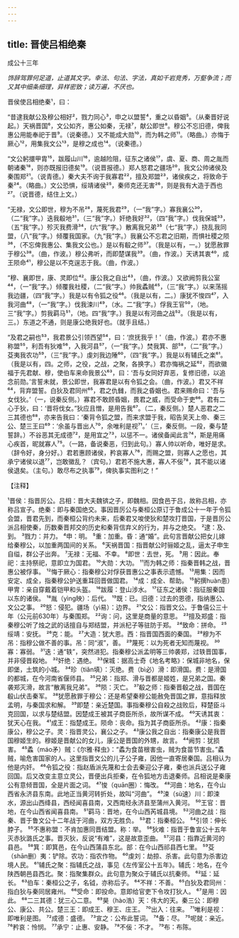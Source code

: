 ```yaml
---
---
---
```

title: 晋使吕相绝秦
---



成公十三年

*饰辞驾罪何足道，止道其文字。幸法、句法、字法，真如千岩竞秀，万壑争流；而又其中细条细理，异样密致；读万遍，不厌也。*

晋侯使吕相绝秦¹，曰：

“昔逮我献公及穆公相好²，戮力同心³，申之以盟誓⁴，重之以昏姻⁵。（从秦晋好说起。）天祸晋国⁶，文公如齐，惠公如秦，无禄⁷，献公即世⁸。穆公不忘旧德，俾我惠公用能奉祀于晋⁹。（说秦德。）又不能成大勋¹⁰，而为韩之师¹¹。（略曲。）亦悔于厥心¹²，用集我文公¹³，是穆之成也¹⁴。（说秦德。）

“文公躬擐甲胄¹⁵，跋履山川¹⁶，逾越险阻，征东之诸侯¹⁷，虞、夏、商、周之胤而朝诸秦¹⁸，则亦既报旧德矣¹⁹。（说晋报德。）郑人怒君之疆场²⁰，我文公帅诸侯及秦围郑²¹。（说青德。）秦大夫不询于我寡君²²，擅及郑盟²³，诸侯疾之，将致命于秦²⁴。（略曲。）文公恐惧，绥靖诸侯²⁵，秦师克还无害²⁶，则是我有大造于西也²⁷。（说晋德，结住上文。）

“无禄，文公即世，穆为不吊²⁸，蔑死我君²⁹，（一“我”字。）寡我襄公³⁰，（二“我”字。）迭我殽地³¹，（三“我”字。）奸绝我好³²，（四“我”字。）伐我保城³³，（五“我”字。）殄灭我费滑³⁴，(六“我”字。）散离我兄弟³⁵（七“我”字，）挠乱我同盟，（八“我”字。）倾覆我国家。（九“我”字。）我襄公不忘君之旧期，而惧社稷之陨³⁶，（不忘俾我惠公、集我文公也。）是以有殽之师³⁷。（我是以有，一。）犹愿赦罪于穆公³⁸。（曲，作波。）穆公弗听，而即楚谋我³⁹。（曲，作波。）天诱其衷⁴⁰，成王陨命⁴¹，穆公是以不克逞志于我。（曲，作波。）

“穆、襄即世，康、灵即位⁴²。康公我之自出⁴³，（曲，作波。）又欲阙剪我公室⁴⁴，（一“我”字。）倾覆我社稷，（二“我”字。）帅我蟊贼⁴⁵，（三“我”字。）以来荡摇我边疆，（四“我”字。）我是以有令狐之役⁴⁶。（我是以有，二。）康犹不悛四⁴⁷，入我河曲⁴⁸，（一“我”字。）伐我涑川⁴⁹，（水。二“我”字。）俘我王官⁵⁰，（地。三“我”字。）剪我羁马⁵¹，（地。四“我”字。）我是以有河曲之战⁵²。（我是以有，三。）东道之不通，则是康公绝我好也。（就手且结。）

“及君之嗣也⁵³，我君景公引领西望⁵⁴，曰：‘庶抚我乎！'（曲，作波。）君亦不惠称盟⁵⁵，利吾有狄难⁵⁶，入我河县⁵⁷，（一“我”字。）焚我箕、部⁵⁸，（二“我”字。）芟夷我农功⁵⁹，（三“我”字。）虔刘我边陲⁶⁰，（四“我”字。）我是以有辅氏之楽⁶¹。（我是以有，四。之师，之役，之战，之聚，各换字。）君亦悔祸之延⁶²，而欲徽福于先君献、穆，使伯车来命我景公⁶³，曰：‘吾与女同好弃恶，复修旧德，以追念前勋。’言誓未就，景公即世，我寡君是以有令狐之会。（曲，作波。）君又不祥⁶⁴，背弃盟誓。白狄及君同州⁶⁵，君之仇雠，而我之昏姻也。君来赐命曰：‘吾与女伐狄。’（一，说秦反侧。）寡君不敢顾昏姻，畏君之威，而受命于吏⁶⁶。君有二心于狄，曰：‘晋将伐女。”狄应且憎，是用告我⁶⁷。（二，秦反侧。）楚人恶君之二三其德也⁶⁸，亦来告我曰：‘秦背令狐之盟，而来求盟于我，昭告吴天上帝、秦三公、楚三王曰⁶⁹：‘余虽与晋出人⁷⁰，余唯利是视⁷¹。’（三，秦反侧。一段，秦与楚誓辞。）不谷恶其无成德⁷²，是用宜之⁷³，以惩不一。诸侯备闻此言⁷⁴，斯是用痛心疾首，昵就寡人⁷⁵。（一路，备说秦恶，归到此句。）寡人帅以听命，唯好是求。（辞令好，身分好。）君若惠顾诸侯，矜哀寡人⁷⁶，而赐之盟，则寡人之愿也，其承宁诸侯以退⁷⁷，岂敢徽乱？（宾句。）君若不施大惠，寡人不佞⁷⁸，其不能以诸侯退矣。（主句。）敢尽布之执事⁷⁹，俾执事实图利之！”

【注释】

¹晋侯：指晋厉公。吕相：晋大夫魏锛之子，即魏相。因食邑于吕，故称吕相，亦称吕宣子。绝秦：即与秦国绝交。事因晋厉公与秦桓公原订于鲁成公十一年于令狐会盟，晋君先到，而秦桓公背约未来，后秦君又唆使狄和楚攻打晋国，于是晋厉公派吕相使秦，历数秦晋邦交的历史和秦背信弃义的行为，并与之绝交。
²逮：及、到。
³戮力：并力。
⁴申：明。
⁵重：加重。昏：通“婚”。此句言晋献公把女儿嫁给秦穆公，以加重两国间的关系。
⁶天祸晋国：指晋献公时骊姬之乱，逼太子申生自缢，群公子出奔。
⁷无禄：无福、不幸。
⁸即世：去世，死。
⁹用：因此。奉祀：主持祭祀，意即立为国君。
¹⁰大勋：大功。
¹¹而为韩之师：指秦晋韩之战，晋惠公被俘事。
¹²悔于厥心：指秦穆公对俘获晋惠公之事表示遗憾。
¹³用集：因而安定、成全，指秦穆公护送重耳回晋做国君。
¹⁴成：成全、帮助。
¹⁵躬撰huàn患）甲冑：亲自穿戴着铠甲和头盔。
¹⁶跋履：登山涉水。
¹⁷征东之诸侯：指征服秦国以东的诸侯。
¹⁸胤（yìng映）：后代。
¹⁹既：已。旧德：过去的恩德，指纳惠公、文公之事。
²⁰怒：侵犯。疆场（yì易）：边界。
²¹文公：指晋文公。于鲁僖公三十年（公元前630年）与秦围郑。
²²询：问，这里是商量的意思。
²³擅及郑盛：指秦穆公听了烛之武的话擅自与郑结盟，并派杞子等驻防于郑。
²⁴致命：拼命。
²⁵绥靖：安抚。
²⁶克：能。
²⁷大造：犹大恩。西：指晋国西面的秦国。
²⁸穆为不吊：指穆公做不善的事。吊：同“淑”，善。
²⁹蔑死：以为死者无知而蔑视。
³⁰寡：寡弱。
³¹迭：通“轶”，突然进犯。指秦穆公派孟明等三帅袭郑，过轶晋国事，并非侵晋殺地。
³²奸绝：遇绝。
³³保城：据高士奇《地名考略》：保城非地名，保即堡，土筑的小城。
³⁴珍（tiǎn填）：灭绝。费（bì必）滑：即滑国。费：是滑国的都城，在今河南省偃师县。
³⁵兄弟：指郑、滑与晋都是姬姓，是兄弟之国。秦袭郑灭滑，故言“散离我兄弟”。
³⁶陨：灭亡。
³⁷殽之师：指秦晋殽之战，晋国在殽山伏击秦军。
³⁸犹愿赦罪于穆公：还是希望秦穆公能赦免晋国之罪，意指释放孟明，与秦国求和解。
³⁹即楚：亲近楚国。事指秦穆公自殺之战败后，释楚臣斗克回国，以求与楚结盟。因楚成王被其子商臣所杀，故所谋不成。
⁴⁰天诱其衷：犹天心在我。
⁴¹成王：指楚成王。陨命：丧命。指为其子商臣所杀。
⁴²康：指秦康公，穆公之子。灵：指晋灵公，襄公之子。
⁴³康公我之自出：指秦康公是我晋国穆姬生的。穆姬是晋献公的女儿，康公是晋国的外甥，故言。
⁴⁴阙剪：犹损害。
⁴⁵蟊（máo矛）贼：《尔雅·释虫》：“蟊为食苗根害虫，贼为食苗节害虫。”蟊贼，喻危害国家的人。这里指晋文公的儿子公子雍，因他一直寄居秦国。吕相认为他是内奸。
⁴⁶令狐之役：指赵盾派先蔑和士会去秦迎公子雍，秦也派兵送公子雍回国。后又改变主意立灵公，晋便出兵拒秦，在令狐地方击退秦师。吕相说是秦康公有意倾晋国，全是片面之词。
⁴⁷悛（quān圈）：悔改。
⁴⁸河曲：地名，在今山西省永济县东南。此地正当黄河转折处，故叫“河曲”。
⁴⁹涑（sù速）川：即涑水，源出山西绛县，西经闻喜县南，又西南经永济县至蒲州入黄河。
⁵⁰王官：晋地，在今山西省闻喜县南。
⁵¹羁马：晋地，在今山西芮城县境。
⁵²河曲之战：指秦、晋于鲁文公十二年战于河曲，双方无胜负。
⁵³君：指秦桓公。
⁵⁴引领：伸长脖子。
⁵⁵不惠称盟：不肯加惠同晋结盟。称：举。
⁵⁶狄难：指晋于鲁宣公十五年灭赤狄潞氏之事。晋灭狄，反说“有难”，这是故意歪曲。
⁵⁷河县：指靠近黄河的县邑。
⁵⁸箕：即箕邑，在今山西蒲县东北。部：在今山西祁县西七里。
⁵⁹芟（shān删）夷：铲除。农功：指农作物。
⁶⁰虔刘：劫掠、杀害。此句意为杀害边境人民。
⁶¹辅氏之聚：指辅氏之战，事见《左传室公十五年》。辅氏：地名，在今陕西朝邑县西北。聚：指聚集群众。此句意为聚众于辅氏以抗秦师。
⁶²延：延长。
⁶³伯车：秦桓公之子，名钺，亦称后子。
⁶⁴不祥：不善。
⁶⁵白狄及君同州：指白狄与秦同居雍州。
⁶⁶受命：即投命。意即给官吏下令攻打狄人。
⁶⁷是用：因此。
⁶⁸二三其德：犹三心二意。
⁶⁹昊（hào浩）天：伟大的天。秦三公：即穆公、康公、共公。楚三王：即成王、穆王、庄王。
⁷⁰出入：往来。
⁷¹唯利是视：即唯利是图。
⁷²成德：盛德。
⁷³宣之：公布此誓词。
⁷⁴备：尽。
⁷⁵呢就：亲近。
⁷⁶矜哀：怜悯。
⁷⁷承宁：止惠、安静。
⁷⁸不佞：不才。
⁷⁹布：布陈。
